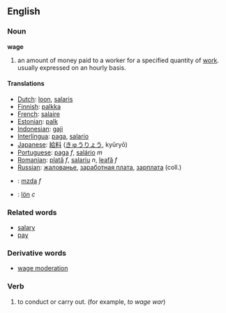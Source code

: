 ==English==
=== Noun ===
'''wage'''

# an amount of money paid to a worker for a specified quantity of [[Wikipedia:Labour (economics)|work]]. usually expressed on an hourly basis.

==== Translations ====
*[[Dutch]]: [[loon]], [[salaris]]
*[[Finnish]]: [[palkka]]
*[[French]]: [[salaire]]
*[[Estonian]]: [[palk]]
*[[Indonesian]]: [[gaji]]
*[[Interlingua]]: [[paga]], [[salario]]
*[[Japanese]]: [[給料]] ([[きゅうりょう]], kyūryō)
*[[Portuguese]]: [[paga]] ''f'', [[salário]] ''m''
*[[Romanian]]: [[plată]] ''f'', [[salariu]] ''n'', [[leafă]] ''f''
*[[Russian]]: [[жалованье]], [[заработная плата]], [[зарплата]] (coll.)
*{{sk}}: [[mzda#Slovak|mzda]] ''f''
*{{sv}}: [[lön]] ''c''

=== Related words ===
*[[salary]]
*[[pay]]

=== Derivative words ===
*[[wage moderation]]

===Verb===
# to conduct or carry out.  (for example, ''to wage war'')